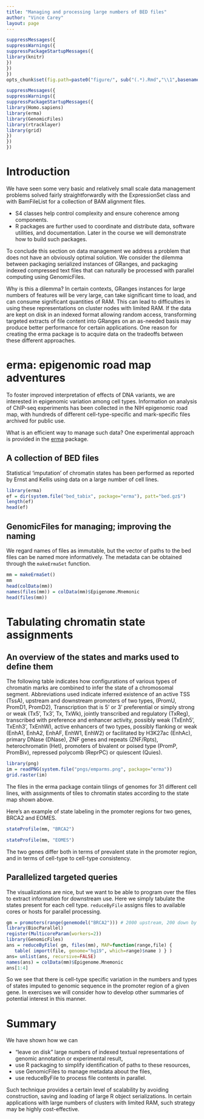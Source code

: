 ```yaml
---
title: "Managing and processing large numbers of BED files"
author: "Vince Carey"
layout: page
---
```


```r
suppressMessages({
suppressWarnings({
suppressPackageStartupMessages({
library(knitr)
})
})
})
opts_chunk$set(fig.path=paste0("figure/", sub("(.*).Rmd","\\1",basename(knitr:::knit_concord$get('infile'))), "-"))
```


```r
suppressMessages({
suppressWarnings({
suppressPackageStartupMessages({
library(Homo.sapiens)
library(erma)
library(GenomicFiles)
library(rtracklayer)
library(grid)
})
})
})
```

# Introduction

We have seen some very basic and relatively small scale
data management problems solved fairly straightforwardly
with the ExpressionSet class and with BamFileList
for a collection of BAM alignment files.

- S4 classes help control complexity and ensure coherence among components.
- R packages are further used to coordinate and distribute data, software utilities, and documentation.  Later in the course we will demonstrate how to build such packages.

To conclude this section on data management we address a
problem that does not have an obviously optimal solution.
We consider the dilemma between packaging serialized instances
of GRanges, and packaging indexed compressed text files
that can naturally be processed with parallel computing using
GenomicFiles.

Why is this a dilemma?  In certain contexts, GRanges instances for
large numbers of features will be very large, can take significant
time to load, and can consume significant quantities of RAM.  This
can lead to difficulties in using these representations on cluster nodes
with limited RAM.  If the data are kept on disk in an indexed format
allowing random access, transforming targeted extracts of file content
into GRanges on an as-needed basis may produce better performance
for certain applications.  One reason for creating the erma package
is to acquire data on the tradeoffs between these different approaches.

# erma: epigenomic road map adventures

To foster improved interpretation of effects of DNA variants,
we are interested in epigenomic variation among cell types.
Information on analysis of ChIP-seq experiments has been
collected in the NIH epigenomic road map, with hundreds of different
cell-type-specific and mark-specific files archived for public use.

What is an efficient way to manage such data?  One experimental
approach is provided in the [erma](http://www.bioconductor.org/packages/erma)
package.  

## A collection of BED files

Statistical 'imputation' of chromatin states has been performed
as reported by Ernst and Kellis using data on a large number of cell lines.

```r
library(erma)
ef = dir(system.file("bed_tabix", package="erma"), patt="bed.gz$")
length(ef)
head(ef)
```

## GenomicFiles for managing; improving the naming

We regard names of files as immutable, but the vector of paths
to the bed files can be named more informatively.  The metadata
can be obtained through the `makeErmaSet` function.

```r
mm = makeErmaSet()
mm
head(colData(mm))
names(files(mm)) = colData(mm)$Epigenome.Mnemonic
head(files(mm))
```

# Tabulating chromatin state assignments

## An overview of the states and marks used to define them

The following table indicates how configurations of
various types of chromatin
marks are combined to infer the state of a
chromosomal segment.  Abbreviations used indicate inferred existence of
an active TSS (TssA), upstream and downstream promoters of two types,
(PromU, PromD1, PromD2), Transcription that is 5' or 3' preferential
or simply strong or weak (Tx5', Tx3', Tx, TxWk), jointly transcribed
and regulatory (TxReg), transcribed with preference and enhancer
activity, possibly weak (TxEnh5', TxEnh3', TxEnhW), active enhancers
of two types, possibly flanking or weak (EnhA1, EnhA2, EnhAF, EnhW1, EnhW2)
or facilitated by H3K27ac (EnhAc), primary DNase (DNase), ZNF genes
and repeats (ZNF/Rpts), heterochromatin (Het), promoters of
bivalent or poised type (PromP, PromBiv), repressed polycomb (ReprPC)
or quiescent (Quies).

```r
library(png)
im = readPNG(system.file("pngs/emparms.png", package="erma"))
grid.raster(im)
```

The files in the erma package contain tilings of
genomes for 31 different cell lines, with assignments of
tiles to chromatin states according to the state map shown above.

Here's an example of state labeling in the promoter regions for
two genes,
BRCA2 and EOMES.

```r
stateProfile(mm, "BRCA2")
```

```r
stateProfile(mm, "EOMES")
```

The two genes differ both in terms of prevalent
state in the promoter region, and in terms of cell-type
to cell-type consistency.

## Parallelized targeted queries

The visualizations are nice, but we want to be
able to program over the files to extract information
for downstream use.  Here we simply tabulate
the states present for each cell type.
`reduceByFile` assigns files to available cores
or hosts for parallel processing.

```r
gm = promoters(range(genemodel("BRCA2"))) # 2000 upstream, 200 down by default
library(BiocParallel)
register(MulticoreParam(workers=2))
library(GenomicFiles)
ans = reduceByFile( gm, files(mm), MAP=function(range,file) {
   table( import(file, genome="hg19", which=range)$name ) } )
ans= unlist(ans, recursive=FALSE)
names(ans) = colData(mm)$Epigenome.Mnemonic
ans[1:4]
```

So we see that there is cell-type specific variation in the
numbers and types of
states imputed to genomic sequence in the promoter region
of a given gene.  In exercises we will consider how to develop
other summaries of potential interest in this manner.

# Summary

We have shown how we can 

- "leave on disk" large numbers of indexed textual representations of genomic annotation or experimental result,
- use R packaging to simplify identification of paths to these resources,
- use GenomicFiles to manage metadata about the files,
- use reduceByFile to process file contents in parallel.

Such technique provides a certain level of scalability by avoiding construction,
saving and loading of large R object serializations.  In certain applications
with large numbers of clusters with limited RAM, such strategy may
be highly cost-effective.
